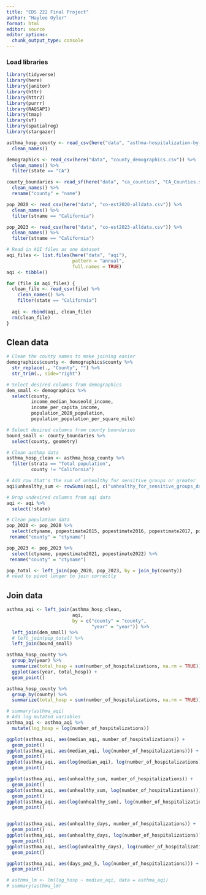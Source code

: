 ```yaml
---
title: "EDS 222 Final Project"
author: "Haylee Oyler"
format: html
editor: source
editor_options: 
  chunk_output_type: console
---
```


### Load libraries
```r
library(tidyverse)
library(here)
library(janitor)
library(httr)
library(httr2)
library(purrr)
library(RAQSAPI)
library(tmap)
library(sf)
library(spatialreg)
library(stargazer)
```

```r
asthma_hosp_county <- read_csv(here("data", "asthma-hospitalization-by-county.csv")) %>% 
  clean_names()

demographics <- read_csv(here("data", "county_demographics.csv")) %>% 
  clean_names() %>% 
  filter(state == "CA")

county_boundaries <- read_sf(here("data", "ca_counties", "CA_Counties.shp")) %>% 
  clean_names() %>% 
  rename("county" = "name")

pop_2020 <- read_csv(here("data", "co-est2020-alldata.csv")) %>% 
  clean_names() %>% 
  filter(stname == "California")

pop_2023 <- read_csv(here("data", "co-est2023-alldata.csv")) %>% 
  clean_names() %>% 
  filter(stname == "California")

```

```r
# Read in AQI files as one dataset
aqi_files <- list.files(here("data", "aqi"), 
                        pattern = "annual",
                        full.names = TRUE)
aqi <- tibble()

for (file in aqi_files) {
  clean_file <- read_csv(file) %>% 
    clean_names() %>% 
    filter(state == "California")
  
  aqi <- rbind(aqi, clean_file)
  rm(clean_file)
}
```

## Clean data
```r
# Clean the county names to make joining easier
demographics$county <- demographics$county %>% 
  str_replace(., "County", "") %>% 
  str_trim(., side="right")

# Select desired columns from demographics
dem_small <- demographics %>% 
  select(county, 
         income_median_houseold_income, 
         income_per_capita_income, 
         population_2020_population, 
         population_population_per_square_mile)

# Select desired columns from county boundaries
bound_small <- county_boundaries %>% 
  select(county, geometry)

# Clean asthma data
asthma_hosp_clean <- asthma_hosp_county %>% 
  filter(strata == "Total population",
         county != "California")

# Add row that's the sum of unhealthy for sensitive groups or greater
aqi$unhealthy_sum <- rowSums(aqi[, c("unhealthy_for_sensitive_groups_days", "unhealthy_days", "hazardous_days", "very_unhealthy_days")])

# Drop undesired columns from aqi data
aqi <- aqi %>% 
  select(!state) 

# Clean population data
pop_2020 <- pop_2020 %>% 
  select(ctyname, popestimate2015, popestimate2016, popestimate2017, popestimate2018, popestimate2019, popestimate2020) %>% 
 rename("county" = "ctyname")

pop_2023 <- pop_2023 %>% 
  select(ctyname, popestimate2021, popestimate2022) %>% 
 rename("county" = "ctyname")

pop_total <- left_join(pop_2020, pop_2023, by = join_by(county)) 
# need to pivot longer to join correctly 

```

## Join data
```r
asthma_aqi <- left_join(asthma_hosp_clean, 
                        aqi, 
                        by = c("county" = "county", 
                               "year" = "year")) %>% 
  left_join(dem_small) %>% 
  # left_join(pop_total) %>% 
  left_join(bound_small) 
```


```r
asthma_hosp_county %>% 
  group_by(year) %>% 
  summarize(total_hosp = sum(number_of_hospitalizations, na.rm = TRUE)) %>% 
  ggplot(aes(year, total_hosp)) +
  geom_point()

asthma_hosp_county %>% 
  group_by(county) %>% 
  summarize(total_hosp = sum(number_of_hospitalizations, na.rm = TRUE))

```


```r
# summary(asthma_aqi)
# Add log mutated variables
asthma_aqi <- asthma_aqi %>% 
  mutate(log_hosp = log(number_of_hospitalizations))

```

```r
ggplot(asthma_aqi, aes(median_aqi, number_of_hospitalizations)) +
  geom_point()
ggplot(asthma_aqi, aes(median_aqi, log(number_of_hospitalizations))) +
  geom_point()
ggplot(asthma_aqi, aes(log(median_aqi), log(number_of_hospitalizations))) +
  geom_point()

ggplot(asthma_aqi, aes(unhealthy_sum, number_of_hospitalizations)) +
  geom_point()
ggplot(asthma_aqi, aes(unhealthy_sum, log(number_of_hospitalizations))) +
  geom_point()
ggplot(asthma_aqi, aes(log(unhealthy_sum), log(number_of_hospitalizations))) +
  geom_point()


ggplot(asthma_aqi, aes(unhealthy_days, number_of_hospitalizations)) +
  geom_point()
ggplot(asthma_aqi, aes(unhealthy_days, log(number_of_hospitalizations))) +
  geom_point()
ggplot(asthma_aqi, aes(log(unhealthy_days), log(number_of_hospitalizations))) +
  geom_point()

ggplot(asthma_aqi, aes(days_pm2_5, log(number_of_hospitalizations))) +
  geom_point()
``` 

```r
# asthma_lm <- lm(log_hosp ~ median_aqi, data = asthma_aqi)
# summary(asthma_lm)
```

